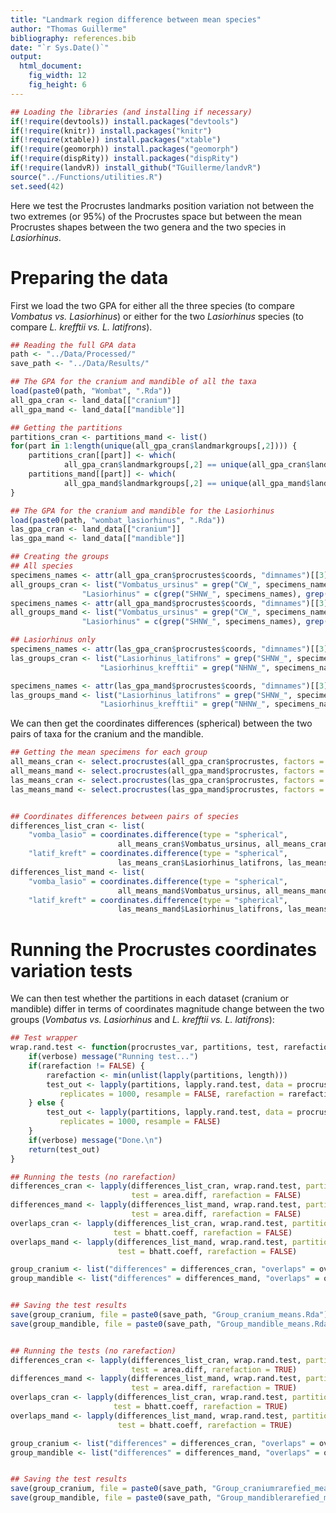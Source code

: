 ```yaml
---
title: "Landmark region difference between mean species"
author: "Thomas Guillerme"
bibliography: references.bib
date: "`r Sys.Date()`"
output:
  html_document:
    fig_width: 12
    fig_height: 6
---
```


```r
## Loading the libraries (and installing if necessary)
if(!require(devtools)) install.packages("devtools")
if(!require(knitr)) install.packages("knitr")
if(!require(xtable)) install.packages("xtable")
if(!require(geomorph)) install.packages("geomorph")
if(!require(dispRity)) install.packages("dispRity")
if(!require(landvR)) install_github("TGuillerme/landvR")
source("../Functions/utilities.R")
set.seed(42)
```

Here we test the Procrustes landmarks position variation not between the two extremes (or 95%) of the Procrustes space but between the mean Procrustes shapes between the two genera and the two species in _Lasiorhinus_.

# Preparing the data

First we load the two GPA for either all the three species (to compare _Vombatus vs. Lasiorhinus_) or either for the two _Lasiorhinus_ species (to compare _L. krefftii vs. L. latifrons_).

```r
## Reading the full GPA data
path <- "../Data/Processed/"
save_path <- "../Data/Results/"

## The GPA for the cranium and mandible of all the taxa
load(paste0(path, "Wombat", ".Rda"))
all_gpa_cran <- land_data[["cranium"]]
all_gpa_mand <- land_data[["mandible"]]

## Getting the partitions
partitions_cran <- partitions_mand <- list()
for(part in 1:length(unique(all_gpa_cran$landmarkgroups[,2]))) {
    partitions_cran[[part]] <- which(
            all_gpa_cran$landmarkgroups[,2] == unique(all_gpa_cran$landmarkgroups[,2])[part])
    partitions_mand[[part]] <- which(
            all_gpa_mand$landmarkgroups[,2] == unique(all_gpa_mand$landmarkgroups[,2])[part])
}

## The GPA for the cranium and mandible for the Lasiorhinus
load(paste0(path, "wombat_lasiorhinus", ".Rda"))
las_gpa_cran <- land_data[["cranium"]]
las_gpa_mand <- land_data[["mandible"]]

## Creating the groups
## All species
specimens_names <- attr(all_gpa_cran$procrustes$coords, "dimnames")[[3]]
all_groups_cran <- list("Vombatus_ursinus" = grep("CW_", specimens_names),
                "Lasiorhinus" = c(grep("SHNW_", specimens_names), grep("NHNW_", specimens_names)))
specimens_names <- attr(all_gpa_mand$procrustes$coords, "dimnames")[[3]]
all_groups_mand <- list("Vombatus_ursinus" = grep("CW_", specimens_names),
                "Lasiorhinus" = c(grep("SHNW_", specimens_names), grep("NHNW_", specimens_names)))

## Lasiorhinus only
specimens_names <- attr(las_gpa_cran$procrustes$coords, "dimnames")[[3]]
las_groups_cran <- list("Lasiorhinus_latifrons" = grep("SHNW_", specimens_names),
                    "Lasiorhinus_krefftii" = grep("NHNW_", specimens_names))

specimens_names <- attr(las_gpa_mand$procrustes$coords, "dimnames")[[3]]
las_groups_mand <- list("Lasiorhinus_latifrons" = grep("SHNW_", specimens_names),
                    "Lasiorhinus_krefftii" = grep("NHNW_", specimens_names))

```

We can then get the coordinates differences (spherical) between the two pairs of taxa for the cranium and the mandible.


```r
## Getting the mean specimens for each group
all_means_cran <- select.procrustes(all_gpa_cran$procrustes, factors = all_groups_cran)
all_means_mand <- select.procrustes(all_gpa_mand$procrustes, factors = all_groups_mand)
las_means_cran <- select.procrustes(las_gpa_cran$procrustes, factors = las_groups_cran)
las_means_mand <- select.procrustes(las_gpa_mand$procrustes, factors = las_groups_mand)


## Coordinates differences between pairs of species
differences_list_cran <- list(
    "vomba_lasio" = coordinates.difference(type = "spherical",
                        all_means_cran$Vombatus_ursinus, all_means_cran$Lasiorhinus),
    "latif_kreft" = coordinates.difference(type = "spherical",
                        las_means_cran$Lasiorhinus_latifrons, las_means_cran$Lasiorhinus_krefftii))
differences_list_mand <- list(
    "vomba_lasio" = coordinates.difference(type = "spherical",
                        all_means_mand$Vombatus_ursinus, all_means_mand$Lasiorhinus),
    "latif_kreft" = coordinates.difference(type = "spherical",
                        las_means_mand$Lasiorhinus_latifrons, las_means_mand$Lasiorhinus_krefftii))

```


# Running the Procrustes coordinates variation tests

We can then test whether the partitions in each dataset (cranium or mandible) differ in terms of coordinates magnitude change between the two groups (_Vombatus vs. Lasiorhinus_ and _L. krefftii vs. L. latifrons_):

```r
## Test wrapper
wrap.rand.test <- function(procrustes_var, partitions, test, rarefaction, verbose = TRUE) {
    if(verbose) message("Running test...")
    if(rarefaction != FALSE) {
        rarefaction <- min(unlist(lapply(partitions, length)))
        test_out <- lapply(partitions, lapply.rand.test, data = procrustes_var[[1]], test = test,
           replicates = 1000, resample = FALSE, rarefaction = rarefaction)
    } else {
        test_out <- lapply(partitions, lapply.rand.test, data = procrustes_var[[1]], test = test,
           replicates = 1000, resample = FALSE)
    }
    if(verbose) message("Done.\n")
    return(test_out)
}

## Running the tests (no rarefaction)
differences_cran <- lapply(differences_list_cran, wrap.rand.test, partitions = partitions_cran,
                           test = area.diff, rarefaction = FALSE)
differences_mand <- lapply(differences_list_mand, wrap.rand.test, partitions = partitions_mand,
                           test = area.diff, rarefaction = FALSE)
overlaps_cran <- lapply(differences_list_cran, wrap.rand.test, partitions = partitions_cran,
                       test = bhatt.coeff, rarefaction = FALSE)
overlaps_mand <- lapply(differences_list_mand, wrap.rand.test, partitions = partitions_mand,
                        test = bhatt.coeff, rarefaction = FALSE)

group_cranium <- list("differences" = differences_cran, "overlaps" = overlaps_cran)
group_mandible <- list("differences" = differences_mand, "overlaps" = overlaps_mand)


## Saving the test results
save(group_cranium, file = paste0(save_path, "Group_cranium_means.Rda"))
save(group_mandible, file = paste0(save_path, "Group_mandible_means.Rda"))


## Running the tests (no rarefaction)
differences_cran <- lapply(differences_list_cran, wrap.rand.test, partitions = partitions_cran,
                           test = area.diff, rarefaction = TRUE)
differences_mand <- lapply(differences_list_mand, wrap.rand.test, partitions = partitions_mand,
                           test = area.diff, rarefaction = TRUE)
overlaps_cran <- lapply(differences_list_cran, wrap.rand.test, partitions = partitions_cran,
                       test = bhatt.coeff, rarefaction = TRUE)
overlaps_mand <- lapply(differences_list_mand, wrap.rand.test, partitions = partitions_mand,
                        test = bhatt.coeff, rarefaction = TRUE)

group_cranium <- list("differences" = differences_cran, "overlaps" = overlaps_cran)
group_mandible <- list("differences" = differences_mand, "overlaps" = overlaps_mand)


## Saving the test results
save(group_cranium, file = paste0(save_path, "Group_craniumrarefied_means.Rda"))
save(group_mandible, file = paste0(save_path, "Group_mandiblerarefied_means.Rda"))
```
